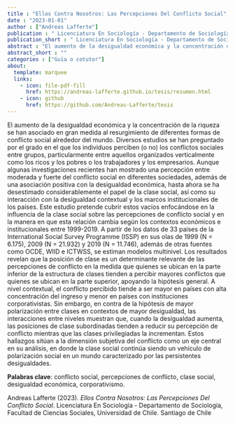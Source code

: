 ```yaml
---
title : "Ellos Contra Nosotros: Las Percepciones Del Conflicto Social"
date : "2023-01-01"
author : ["Andreas Lafferte"]
publication : " Licenciatura En Sociología - Departamento de Sociología, Facultad de Ciencias Sociales, Universidad de Chile. Santiago de Chile"
publication_short : " Licenciatura En Sociología - Departamento de Sociología, Facultad de Ciencias Sociales, Universidad de Chile. Santiago de Chile"
abstract : "El aumento de la desigualdad económica y la concentración de la riqueza se han asociado en gran medida al resurgimiento de diferentes formas de conflicto social alrededor del mundo."
abstract_short : ""
categories : ["Guía o cotutor"]
about:
  template: marquee
  links:
    - icon: file-pdf-fill
      href: https://andreas-lafferte.github.io/tesis/resumen.html
    - icon: github
      href: https://github.com/Andreas-Lafferte/tesis
---
```

El aumento de la desigualdad económica y la concentración de la riqueza se han asociado en gran medida al resurgimiento de diferentes formas de conflicto social alrededor del mundo. Diversos estudios se han preguntado por el grado en el que los individuos perciben (o no) los conflictos sociales entre grupos, particularmente entre aquellos organizados verticalmente como los ricos y los pobres o los trabajadores y los empresarios. Aunque algunas investigaciones recientes han mostrado una percepción entre moderada y fuerte del conflicto social en diferentes sociedades, además de una asociación positiva con la desigualdad económica, hasta ahora se ha desestimado considerablemente el papel de la clase social, así como su interacción con la desigualdad contextual y los marcos institucionales de los países. Este estudio pretende cubrir estos vacíos enfocándose en la influencia de la clase social sobre las percepciones de conflicto social y en la manera en que esta relación cambia según los contextos económicos e institucionales entre 1999-2019. A partir de los datos de 33 países de la International Social Survey Programme (ISSP) en sus olas de 1999 (N = 6.175), 2009 (N = 21.932) y 2019 (N = 11.746), además de otras fuentes como OCDE, WIID e ICTWSS, se estiman modelos multinivel. Los resultados revelan que la posición de clase es un determinante relevante de las percepciones de conflicto en la medida que quienes se ubican en la parte inferior de la estructura de clases tienden a percibir mayores conflictos que quienes se ubican en la parte superior, apoyando la hipótesis general. A nivel contextual, el conflicto percibido tiende a ser mayor en países con alta concentración del ingreso y menor en países con instituciones corporativistas. Sin embargo, en contra de la hipótesis de mayor polarización entre clases en contextos de mayor desigualdad, las interacciones entre niveles muestran que, cuando la desigualdad aumenta, las posiciones de clase subordinadas tienden a reducir su percepción de conflicto mientras que las clases privilegiadas la incrementan. Estos hallazgos sitúan a la dimensión subjetiva del conflicto como un eje central en su análisis, en donde la clase social continúa siendo un vehículo de polarización social en un mundo caracterizado por las persistentes desigualdades.

**Palabras clave**: conflicto social, percepciones de conflicto, clase social, desigualdad económica, corporativismo.


::: {.callout-note title="How to cite this work"}

Andreas Lafferte (2023). *Ellos Contra Nosotros: Las Percepciones Del Conflicto Social*.  Licenciatura En Sociología - Departamento de Sociología, Facultad de Ciencias Sociales, Universidad de Chile. Santiago de Chile

:::


